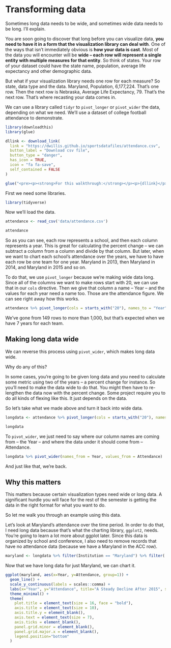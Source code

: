 # Transforming data

Sometimes long data needs to be wide, and sometimes wide data needs to be long. I'll explain.

You are soon going to discover that long before you can visualize data, **you need to have it in a form that the visualization library can deal with**. One of the ways that isn't immediately obvious is **how your data is cast**. Most of the data you will encounter will be **wide -- each row will represent a single entity with multiple measures for that entity**. So think of states. Your row of your dataset could have the state name, population, average life expectancy and other demographic data. 

But what if your visualization library needs one row for each measure? So state, data type and the data. Maryland, Population, 6,177,224. That's one row. Then the next row is Nebraska, Average Life Expectancy, 79. That's the next row. That's where recasting your data comes in. 

We can use a library called `tidyr` to `pivot_longer` or `pivot_wider` the data, depending on what we need. We'll use a dataset of college football attendance to demonstrate. 

```r
library(downloadthis)
library(glue)

dllink <- download_link(
  link = "https://dwillis.github.io/sportsdatafiles/attendance.csv",
  button_label = "Download csv file",
  button_type = "danger",
  has_icon = TRUE,
  icon = "fa fa-save",
  self_contained = FALSE
)

glue("<pre><p><strong>For this walkthrough:</strong></p><p>{dllink}</p></pre>")

```

First we need some libraries. 

```r
library(tidyverse)
```

Now we'll load the data. 

```r
attendance <- read_csv('data/attendance.csv')
```

```r
attendance
```

So as you can see, each row represents a school, and then each column represents a year. This is great for calculating the percent change -- we can subtract a column from a column and divide by that column. But later, when we want to chart each school's attendance over the years, we have to have each row be one team for one year. Maryland in 2013, then Maryland in 2014, and Maryland in 2015 and so on. 

To do that, we use `pivot_longer` because we're making wide data long. Since all of the columns we want to make rows start with 20, we can use that in our `cols` directive. Then we give that column a name -- Year -- and the values for each year need a name too. Those are the attendance figure. We can see right away how this works.  

```r
attendance %>% pivot_longer(cols = starts_with("20"), names_to = "Year", values_to = "Attendance")
```

We've gone from 149 rows to more than 1,000, but that's expected when we have 7 years for each team. 

## Making long data wide

We can reverse this process using `pivot_wider`, which makes long data wide.

Why do any of this? 

In some cases, you're going to be given long data and you need to calculate some metric using two of the years -- a percent change for instance. So you'll need to make the data wide to do that. You might then have to re-lengthen the data now with the percent change. Some project require you to do all kinds of flexing like this. It just depends on the data.

So let's take what we made above and turn it back into wide data.

```r
longdata <- attendance %>% pivot_longer(cols = starts_with("20"), names_to = "Year", values_to = "Attendance")

longdata
```

To `pivot_wider`, we just need to say where our column names are coming from -- the Year -- and where the data under it should come from -- Attendance. 

```r
longdata %>% pivot_wider(names_from = Year, values_from = Attendance)
```

And just like that, we're back. 

## Why this matters

This matters because certain visualization types need wide or long data. A significant hurdle you will face for the rest of the semester is getting the data in the right format for what you want to do. 

So let me walk you through an example using this data. 

Let's look at Maryland's attendance over the time period. In order to do that, I need long data because that's what the charting library, `ggplot2`, needs. You're going to learn a lot more about ggplot later. Since this data is organized by school and conference, I also need to remove records that have no attendance data (because we have a Maryland in the ACC row).

```r
maryland <- longdata %>% filter(Institution == "Maryland") %>% filter(!is.na(Attendance))
```

Now that we have long data for just Maryland, we can chart it.

```r
ggplot(maryland, aes(x=Year, y=Attendance, group=1)) + 
  geom_line() + 
  scale_y_continuous(labels = scales::comma) + 
  labs(x="Year", y="Attendance", title="A Steady Decline After 2015", subtitle="But hope appears on the horizon in 2019.", caption="Source: NCAA | By Derek Willis", color = "Outcome") +
  theme_minimal() + 
  theme(
    plot.title = element_text(size = 16, face = "bold"),
    axis.title = element_text(size = 10),
    axis.title.y = element_blank(),
    axis.text = element_text(size = 7),
    axis.ticks = element_blank(),
    panel.grid.minor = element_blank(),
    panel.grid.major.x = element_blank(),
    legend.position="bottom"
  )
```

